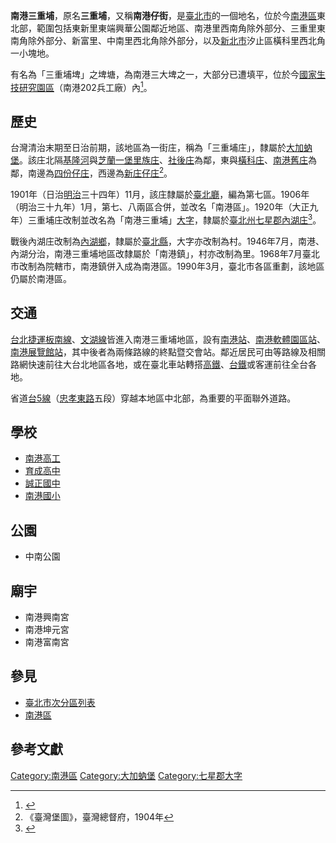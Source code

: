 {{Not|三重區}}
{{noteTA
|1 = zh-cn:庄; zh-hk:庄; zh-tw:庄;
}}
'''南港三重埔'''，原名'''三重埔'''，又稱'''南港仔街'''，是[[臺北市|臺北市]]的一個地名，位於今[[南港區|南港區]]東北部，範圍包括東新里東端興華公園鄰近地區、南港里西南角除外部分、三重里東南角除外部分、新富里、中南里西北角除外部分，以及[[新北市|新北市]]汐止區橫科里西北角一小塊地。

有名為「三重埔埤」之埤塘，為南港三大埤之一，大部分已遭填平，位於今[[國家生技研究園區|國家生技研究園區]]（南港202兵工廠）內<ref>{{cite book |title=九十六年度發現臺北‧願景臺北－社區故事：話童年　畫夢想：發現南港老埤塘之愛 |date=2007-12 |publisher=臺北市都市發展局 |url=https://tm.ncl.edu.tw/article?u=022_005_00004226 |language=zh-tw}}</ref>。

==歷史==
台灣清治末期至日治前期，該地區為一街庄，稱為「三重埔庄」，隸屬於[[大加蚋堡|大加蚋堡]]。該庄北隔[[基隆河|基隆河]]與[[芝蘭一堡|芝蘭一堡]][[新里族|里族庄]]、[[社後庄|社後庄]]為鄰，東與[[橫科庄|橫科庄]]、[[南港舊庄|南港舊庄]]為鄰，南邊為[[四份仔庄|四份仔庄]]，西邊為[[東新庄子|新庄仔庄]]<ref>《臺灣堡圖》，臺灣總督府，1904年</ref>。

1901年（日治[[明治|明治]]三十四年）11月，該庄隸屬於[[臺北廳|臺北廳]]，編為第七區。1906年（明治三十九年）1月，第七、八兩區合併，並改名「南港區」。1920年（大正九年）三重埔庄改制並改名為「南港三重埔」[[大字|大字]]，隸屬於[[臺北州|臺北州]][[七星郡|七星郡]][[內湖庄|內湖庄]]<ref name="地圖會說話">{{Cite web |url=http://mapstalk.blogspot.tw/2010/10/1901-2010.html |title=《臺北市沿革 1901-2010》，地圖會說話網站 |accessdate=2016-07-10 |archive-date=2016-08-16 |archive-url=https://web.archive.org/web/20160816203231/http://mapstalk.blogspot.tw/2010/10/1901-2010.html |dead-url=no }}</ref>。

戰後內湖庄改制為[[內湖鄉|內湖鄉]]，隸屬於[[臺北縣|臺北縣]]，大字亦改制為村。1946年7月，南港、內湖分治，南港三重埔地區改隸屬於「南港鎮」，村亦改制為里。1968年7月臺北市改制為院轄市，南港鎮併入成為南港區。1990年3月，臺北市各區重劃，該地區仍屬於南港區。

==交通==
[[台北捷運|台北捷運]][[板南線|板南線]]、[[文湖線|文湖線]]皆進入南港三重埔地區，設有[[南港車站|南港站]]、[[南港軟體園區站|南港軟體園區站]]、[[南港展覽館站|南港展覽館站]]，其中後者為兩條路線的終點暨交會站。鄰近居民可由等路線及相關路網快速前往大台北地區各地，或在臺北車站轉搭[[台灣高鐵|高鐵]]、[[台鐵|台鐵]]或客運前往全台各地。

省道[[台5線|台5線]]（[[忠孝東路|忠孝東路]]五段）穿越本地區中北部，為重要的平面聯外道路。

==學校==
*[[南港高工|南港高工]]
*[[育成高中|育成高中]]
*[[誠正國中|誠正國中]]
*[[南港國小|南港國小]]

==公園==
*中南公園

==廟宇==
*南港興南宮
*南港坤元宮
*南港富南宮

== 參見 ==
*[[臺北市次分區列表|臺北市次分區列表]]
*[[南港區|南港區]]

==參考文獻==
{{reflist}}

[[Category:南港區|Category:南港區]]
[[Category:大加蚋堡|Category:大加蚋堡]]
[[Category:七星郡大字|Category:七星郡大字]]

{{七星郡}}